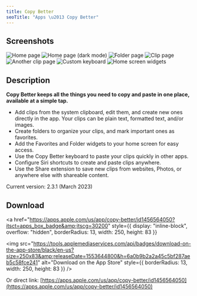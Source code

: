 ```yaml
---
title: Copy Better
seoTitle: "Apps \u2013 Copy Better"
---
```



## Screenshots

<ImageCarousel>
  <Image source="/images/copy-better/home.png" width={231} height={500} alt="Home page" />
  <Image
    source="/images/copy-better/home_dark.png"
    width={231}
    height={500}
    alt="Home page (dark mode)"
  />
  <Image source="/images/copy-better/folder.png" width={231} height={500} alt="Folder page" />
  <Image source="/images/copy-better/clip1.png" width={231} height={500} alt="Clip page" />
  <Image source="/images/copy-better/clip2.png" width={231} height={500} alt="Another clip page" />
  <Image source="/images/copy-better/keyboard.png" width={231} height={500} alt="Custom keyboard" />
  <Image
    source="/images/copy-better/widgets.png"
    width={231}
    height={500}
    alt="Home screen widgets"
  />
</ImageCarousel>

## Description

**Copy Better keeps all the things you need to copy and paste in one place, available at a simple tap.**

- Add clips from the system clipboard, edit them, and create new ones directly in the app. Your clips can be plain text, formatted text, and/or images.
- Create folders to organize your clips, and mark important ones as favorites.
- Add the Favorites and Folder widgets to your home screen for easy access.
- Use the Copy Better keyboard to paste your clips quickly in other apps.
- Configure Siri shortcuts to create and paste clips anywhere.
- Use the Share extension to save new clips from websites, Photos, or anywhere else with shareable content.

Current version: 2.3.1 (March 2023)

## Download

<a
  href="https://apps.apple.com/us/app/copy-better/id1456564050?itsct=apps_box_badge&amp;itscg=30200"
  style={{ display: "inline-block", overflow: "hidden", borderRadius: 13, width: 250, height: 83 }}
>
  <img
    src="https://tools.applemediaservices.com/api/badges/download-on-the-app-store/black/en-us?size=250x83&amp;releaseDate=1553644800&h=6a0b9b2a2a45c5bf287aeb5c58fce241"
    alt="Download on the App Store"
    style={{ borderRadius: 13, width: 250, height: 83 }}
  />
</a>

Or direct link: [https://apps.apple.com/us/app/copy-better/id1456564050](https://apps.apple.com/us/app/copy-better/id1456564050)
